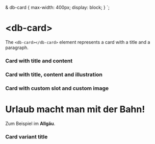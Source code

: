 
  & db-card {
    max-width: 400px;
    display: block;
  }
`;

<Meta title="01-Layout/Card/Intro" />

<h1>&lt;db-card&gt;</h1>

The `<db-card></db-card>` element represents a card with a title and a paragraph.

<StyledCard>

<h3>Card with title and content</h3>

<Canvas>
  <db-card header="Headline 1" content="Content 1"></db-card>
</Canvas>

<h3>Card with title, content and illustration</h3>

<Canvas>
  <db-card
    header="Headline 2"
    content="Content 2"
    illustration="christmas"
  ></db-card>
</Canvas>

<h3>Card with custom slot and custom image</h3>

<Canvas>
  <db-card image="./images/db_logo.svg" alt="">
    <h1>Urlaub macht man mit der Bahn!</h1>
    <p>Zum Beispiel im <strong>Allgäu</strong>.</p>
  </db-card>
</Canvas>

<h3>Card variant title</h3>

<Canvas>
  <db-card
    title="Headline 3"
    content="Lorem ipsum dolor sit amet, consetetur sadipscing elitr, sed diam nonumy eirmod tempor invidunt ut labore et dolore magna aliquyam erat, sed diam voluptua. At vero eos et accusam et justo duo dolores et ea rebum. Stet clita kasd gubergren, no sea takimata sanctus est Lorem ipsum dolor sit amet. Lorem ipsum dolor sit amet, consetetur sadipscing elitr, sed diam nonumy eirmod tempor invidunt ut labore et dolore magna aliquyam erat, sed diam voluptua. At vero eos et accusam et justo duo dolores et ea rebum. Stet clita kasd gubergren, no sea takimata sanctus est Lorem ipsum dolor sit amet."
    illustration="christmas"
    variant="title"
  ></db-card>
</Canvas>

</StyledCard>

<Readme />

